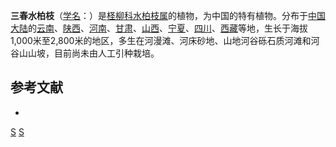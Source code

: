{{Speciesbox
| genus = Myricaria
| species = paniculata
| authority = P. Y. Zhang et Y. J. Zhang
}}

'''三春水柏枝'''（[[学名|学名]]：{{lang|la|''Myricaria paniculata''}}）是[[柽柳科|柽柳科]][[水柏枝属|水柏枝属]]的植物，为中国的特有植物。分布于[[中国大陆|中国大陆]]的[[云南|云南]]、[[陕西|陕西]]、[[河南|河南]]、[[甘肃|甘肃]]、[[山西|山西]]、[[宁夏|宁夏]]、[[四川|四川]]、[[西藏|西藏]]等地，生长于海拔1,000米至2,800米的地区，多生在河漫滩、河床砂地、山地河谷砾石质河滩和河谷山山坡，目前尚未由人工引种栽培。

== 参考文献 ==
<div class="references-small">
* {{cite web| url =http://www.bioinfo.cn/db05/KmzwSpecies.php?action=view&id=21836| title =三春水柏枝| work =《中国高等植物数据库全库》| publisher =中国科学院微生物研究所| author =昆明植物研究所| accessdate =2009-02-20| deadurl =yes| archiveurl =https://web.archive.org/web/20160305002851/http://www.bioinfo.cn/db05/KmzwSpecies.php?action=view&id=21836| archivedate =2016-03-05}}
</div>
{{Taxonbar|from=Q10866124}}

[[Category:水柏枝属|S]]
[[Category:中國特有植物|S]]